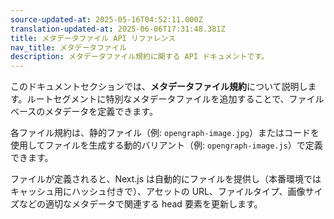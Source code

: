 ```yaml
---
source-updated-at: 2025-05-16T04:52:11.000Z
translation-updated-at: 2025-06-06T17:31:48.381Z
title: メタデータファイル API リファレンス
nav_title: メタデータファイル
description: メタデータファイル規約に関する API ドキュメントです。
---
```


このドキュメントセクションでは、**メタデータファイル規約**について説明します。ルートセグメントに特別なメタデータファイルを追加することで、ファイルベースのメタデータを定義できます。

各ファイル規約は、静的ファイル（例: `opengraph-image.jpg`）またはコードを使用してファイルを生成する動的バリアント（例: `opengraph-image.js`）で定義できます。

ファイルが定義されると、Next.js は自動的にファイルを提供し（本番環境ではキャッシュ用にハッシュ付きで）、アセットの URL、ファイルタイプ、画像サイズなどの適切なメタデータで関連する head 要素を更新します。